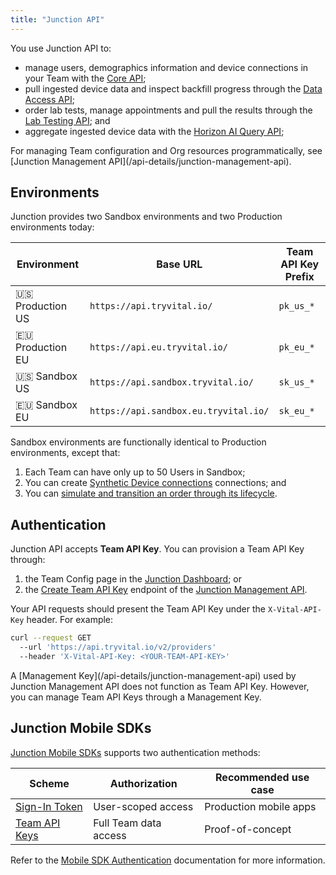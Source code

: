 ```yaml
---
title: "Junction API"
---
```


You use Junction API to:

* manage users, demographics information and device connections in your Team with the [Core API](/api-reference/user/create-user);
* pull ingested device data and inspect backfill progress through the [Data Access API](/api-reference/data/sleep/get-summary);
* order lab tests, manage appointments and pull the results through the [Lab Testing API](/api-reference/lab-testing/create-order); and
* aggregate ingested device data with the [Horizon AI Query API](/api-reference/horizon-ai/aggregation/query-one);

<Info>
For managing Team configuration and Org resources programmatically, see [Junction Management API](/api-details/junction-management-api).
</Info>

## Environments

Junction provides two Sandbox environments and two Production environments today:

| Environment      | Base URL                              | Team API Key Prefix    |
| ---------------- | ------------------------------------- | ---------------------- |
| 🇺🇸 Production US    | `https://api.tryvital.io/`            | `pk_us_*`
| 🇪🇺 Production EU    | `https://api.eu.tryvital.io/`         | `pk_eu_*`
| 🇺🇸 Sandbox US       | `https://api.sandbox.tryvital.io/`    | `sk_us_*`
| 🇪🇺 Sandbox EU       | `https://api.sandbox.eu.tryvital.io/` | `sk_eu_*`

Sandbox environments are functionally identical to Production environments, except that:

1. Each Team can have only up to 50 Users in Sandbox;
1. You can create [Synthetic Device connections](/wearables/providers/test_data) connections; and 
1. You can [simulate and transition an order through its lifecycle](/lab/overview/sandbox). 


## Authentication

Junction API accepts **Team API Key**. You can provision a Team API Key through:

1. the Team Config page in the [Junction Dashboard](https://app.tryvital.io); or
2. the [Create Team API Key](api-reference/org-management/team-api-keys/create-team-api-key) endpoint of the
   [Junction Management API](/api-details/junction-management-api).

Your API requests should present the Team API Key under the `X-Vital-API-Key` header. For example:

```bash cURL
curl --request GET
  --url 'https://api.tryvital.io/v2/providers'
  --header 'X-Vital-API-Key: <YOUR-TEAM-API-KEY>'
```

<Note>
A [Management Key](/api-details/junction-management-api) used by Junction Management API does not function as Team API Key.
However, you can manage Team API Keys through a Management Key.
</Note>


## Junction Mobile SDKs

[Junction Mobile SDKs](/wearables/sdks/) supports two authentication methods:

Scheme | Authorization | Recommended use case
------ | ------------- | ---------------------
[Sign-In Token](/wearables/sdks/authentication#vital-sign-in-token) | User-scoped access    | Production mobile apps
[Team API Keys](/wearables/sdks/authentication#vital-api-keys)      | Full Team data access | Proof-of-concept

Refer to the [Mobile SDK Authentication](/wearables/sdks/authentication) documentation for more information.
